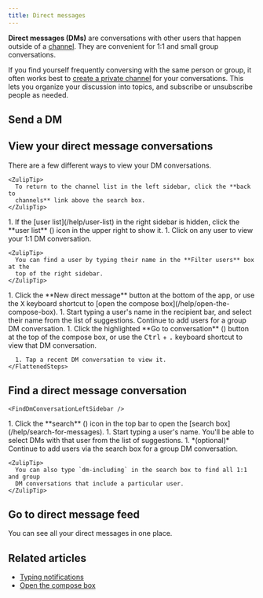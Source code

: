 ```yaml
---
title: Direct messages
---
```






**Direct messages (DMs)** are conversations with other users that happen outside
of a [channel](/help/introduction-to-channels). They are convenient for 1:1 and
small group conversations.

If you find yourself frequently conversing with the same person or group, it
often works best to [create a private channel](/help/create-a-channel) for your
conversations. This lets you organize your discussion into topics, and subscribe
or unsubscribe people as needed.

## Send a DM

<SendDm />

## View your direct message conversations

There are a few different ways to view your DM conversations.

<Tabs>
  <TabItem label="Via left sidebar">
    <FlattenedSteps>
      <ViewDmsLeftSidebar />
    </FlattenedSteps>

    <ZulipTip>
      To return to the channel list in the left sidebar, click the **back to
      channels** link above the search box.
    </ZulipTip>
  </TabItem>

  <TabItem label="Via right sidebar">
    <Steps>
      1. If the [user list](/help/user-list) in the right sidebar is hidden, click the
         **user list** (<UserListIcon />) icon in
         the upper right to show it.
      1. Click on any user to view your 1:1 DM conversation.
    </Steps>

    <ZulipTip>
      You can find a user by typing their name in the **Filter users** box at the
      top of the right sidebar.
    </ZulipTip>
  </TabItem>

  <TabItem label="Via compose box">
    <Steps>
      1. Click the **New direct message** button at the bottom of the app, or use the
         <kbd>X</kbd> keyboard shortcut to [open the compose box](/help/open-the-compose-box).
      1. Start typing a user's name in the recipient bar, and select their name from
         the list of suggestions. Continue to add users for a group DM conversation.
      1. Click the highlighted **Go to conversation** (<ChevronRightIcon />) button at the top of the compose box, or use
         the <kbd>Ctrl</kbd> + <kbd>.</kbd> keyboard shortcut to view that DM
         conversation.
    </Steps>
  </TabItem>

  <TabItem label="Mobile">
    <FlattenedSteps>
      <MobileDirectMessages />

      1. Tap a recent DM conversation to view it.
    </FlattenedSteps>
  </TabItem>
</Tabs>

## Find a direct message conversation

<Tabs>
  <TabItem label="Via left sidebar">
    <SearchNoteForDmConversations />

    <FindDmConversationLeftSidebar />
  </TabItem>

  <TabItem label="Via search box">
    <Steps>
      1. Click the **search** (<SearchIcon />) icon in the top bar to open the [search
         box](/help/search-for-messages).
      1. Start typing a user's name. You'll be able to select DMs with that user
         from the list of suggestions.
      1. *(optional)* Continue to add users via the search box for a group DM
         conversation.
    </Steps>

    <ZulipTip>
      You can also type `dm-including` in the search box to find all 1:1 and group
      DM conversations that include a particular user.
    </ZulipTip>
  </TabItem>
</Tabs>

## Go to direct message feed

You can see all your direct messages in one place.

<DmFeedInstructions />

## Related articles

* [Typing notifications](/help/typing-notifications)
* [Open the compose box](/help/open-the-compose-box)
